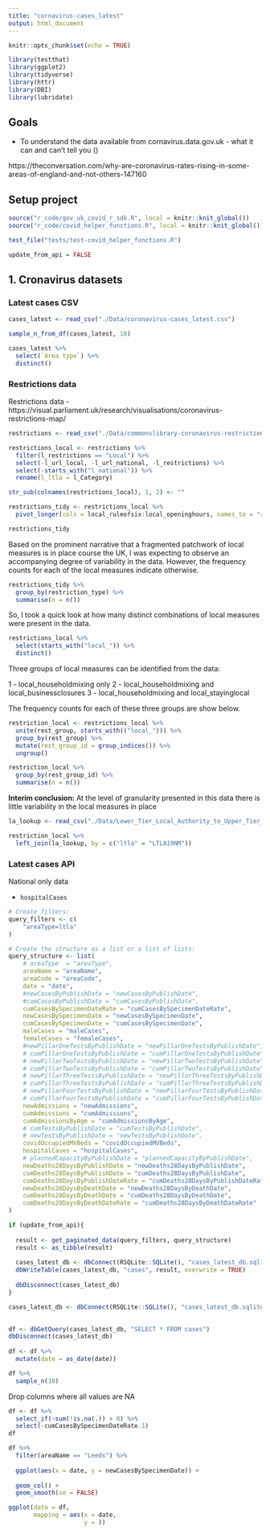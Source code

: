 ```yaml
---
title: "cornavirus-cases_latest"
output: html_document
---
```


```r
knitr::opts_chunk$set(echo = TRUE)
```

```r
library(testthat)
library(ggplot2)
library(tidyverse)
library(httr)
library(DBI)
library(lubridate)
```
## Goals

* To understand the data available from cornavirus.data.gov.uk - what it can and can't tell you ()

https://theconversation.com/why-are-coronavirus-rates-rising-in-some-areas-of-england-and-not-others-147160


## Setup project

```r
source("r_code/gov_uk_covid_r_sdk.R", local = knitr::knit_global())
source("r_code/covid_helper_functions.R", local = knitr::knit_global())
```

```r
test_file("tests/test-covid_helper_functions.R")
```


```r
update_from_api = FALSE
```

## 1. Cronavirus datasets

### Latest cases CSV

```r
cases_latest <- read_csv("./Data/coronavirus-cases_latest.csv")

sample_n_from_df(cases_latest, 10)
```

```r
cases_latest %>% 
  select(`Area type`) %>% 
  distinct()
```


### Restrictions data

Restrictions data - https://visual.parliament.uk/research/visualisations/coronavirus-restrictions-map/ 



```r
restrictions <- read_csv("./Data/commonslibrary-coronavirus-restrictions-data.csv")

restrictions_local <- restrictions %>% 
  filter(l_restrictions == "Local") %>% 
  select(-l_url_local, -l_url_national, -l_restrictions) %>% 
  select(-starts_with("l_national")) %>% 
  rename(l_ltla = l_Category)

str_sub(colnames(restrictions_local), 1, 2) <- ""

restrictions_tidy <- restrictions_local %>%
  pivot_longer(cols = local_ruleofsix:local_openinghours, names_to = "restriction_type", values_to = "in_force")

restrictions_tidy 
```
Based on the prominent narrative that a fragmented patchwork of local measures is in place course the UK, I was expecting to observe an accompanying degree of variability in the data. However, the frequency counts for each of the local measures indicate otherwise.
```r
restrictions_tidy %>% 
  group_by(restriction_type) %>% 
  summarise(n = n()) 

```
So, I took a quick look at how many distinct combinations of local measures were present in the data.
```r
restrictions_local %>% 
  select(starts_with("local_")) %>% 
  distinct()
```

Three groups of local measures can be identified from the data: 

1 - local_householdmixing only
2 - local_householdmixing and local_businessclosures
3 - local_householdmixing and local_stayinglocal

The frequency counts for each of these three groups are show below. 

```r
restriction_local <- restrictions_local %>%
  unite(rest_group, starts_with(("local_"))) %>% 
  group_by(rest_group) %>% 
  mutate(rest_group_id = group_indices()) %>%
  ungroup() 

restriction_local %>% 
  group_by(rest_group_id) %>% 
  summarise(n = n())
```

**Interim conclusion:** At the level of granularity presented in this data there is little variability in the local measures in place

```r
la_lookup <- read_csv("./Data/Lower_Tier_Local_Authority_to_Upper_Tier_Local_Authority__December_2019__Lookup_in_England_and_Wales.csv")

restriction_local %>% 
  left_join(la_lookup, by = c("ltla" = "LTLA19NM"))
```

### Latest cases API

National only data 

* `hospitalCases`



```r
# Create filters:
query_filters <- c(
    "areaType=ltla"
)

# Create the structure as a list or a list of lists:
query_structure <- list(
    # areaType  = "areaType",
    areaName = "areaName",
    areaCode = "areaCode",
    date = "date",
    #newCasesByPublishDate = "newCasesByPublishDate",
    #cumCasesByPublishDate = "cumCasesByPublishDate",
    cumCasesBySpecimenDateRate = "cumCasesBySpecimenDateRate",
    newCasesBySpecimenDate = "newCasesBySpecimenDate",
    cumCasesBySpecimenDate = "cumCasesBySpecimenDate",
    maleCases = "maleCases",
    femaleCases = "femaleCases",
    #newPillarOneTestsByPublishDate = "newPillarOneTestsByPublishDate",
    # cumPillarOneTestsByPublishDate = "cumPillarOneTestsByPublishDate",
    # newPillarTwoTestsByPublishDate = "newPillarTwoTestsByPublishDate",
    # cumPillarTwoTestsByPublishDate = "cumPillarTwoTestsByPublishDate",
    # newPillarThreeTestsByPublishDate = "newPillarThreeTestsByPublishDate",
    # cumPillarThreeTestsByPublishDate = "cumPillarThreeTestsByPublishDate",
    # newPillarFourTestsByPublishDate = "newPillarFourTestsByPublishDate",
    # cumPillarFourTestsByPublishDate = "cumPillarFourTestsByPublishDate",
    newAdmissions = "newAdmissions",
    cumAdmissions = "cumAdmissions",
    cumAdmissionsByAge = "cumAdmissionsByAge",
    # cumTestsByPublishDate = "cumTestsByPublishDate",
    # newTestsByPublishDate = "newTestsByPublishDate",
    covidOccupiedMVBeds = "covidOccupiedMVBeds",
    hospitalCases = "hospitalCases",
    # plannedCapacityByPublishDate = "plannedCapacityByPublishDate",
    newDeaths28DaysByPublishDate = "newDeaths28DaysByPublishDate",
    cumDeaths28DaysByPublishDate = "cumDeaths28DaysByPublishDate",
    cumDeaths28DaysByPublishDateRate = "cumDeaths28DaysByPublishDateRate",
    newDeaths28DaysByDeathDate = "newDeaths28DaysByDeathDate",
    cumDeaths28DaysByDeathDate = "cumDeaths28DaysByDeathDate",
    cumDeaths28DaysByDeathDateRate = "cumDeaths28DaysByDeathDateRate"
)

if (update_from_api){
  
  result <- get_paginated_data(query_filters, query_structure)
  result <- as_tibble(result)
  
  cases_latest_db <- dbConnect(RSQLite::SQLite(), "cases_latest_db.sqlite")
  dbWriteTable(cases_latest_db, "cases", result, overwrite = TRUE)
  
  dbDisconnect(cases_latest_db)
}


```

```r

cases_latest_db <- dbConnect(RSQLite::SQLite(), "cases_latest_db.sqlite")

  
df <- dbGetQuery(cases_latest_db, "SELECT * FROM cases")
dbDisconnect(cases_latest_db)
  
df <- df %>% 
  mutate(date = as_date(date))

df %>% 
  sample_n(10)

```

Drop columns where all values are NA

```r
df <- df %>% 
  select_if(~sum(!is.na(.)) > 0) %>% 
  select(-cumCasesBySpecimenDateRate.1)
df
```


```r
df %>% 
  filter(areaName == "Leeds") %>% 
  
  ggplot(aes(x = date, y = newCasesBySpecimenDate)) +
  
  geom_col() +
  geom_smooth(se = FALSE)


```

```r
ggplot(data = df,
       mapping = aes(x = date,
                     y = ))
```


